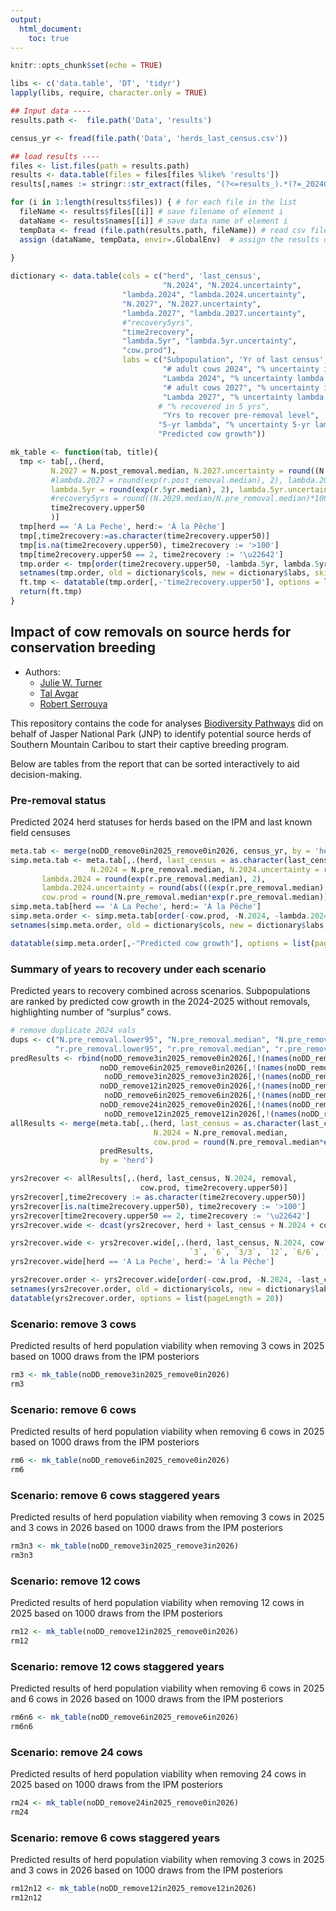 ```yaml
---
output:
  html_document: 
    toc: true
---
```



```r
knitr::opts_chunk$set(echo = TRUE)

libs <- c('data.table', 'DT', 'tidyr')
lapply(libs, require, character.only = TRUE)

## Input data ----
results.path <-  file.path('Data', 'results')

census_yr <- fread(file.path('Data', 'herds_last_census.csv'))

## load results ----
files <- list.files(path = results.path)
results <- data.table(files = files[files %like% 'results'])
results[,names := stringr::str_extract(files, "(?<=results_).*(?=_202407)")]

for (i in 1:length(results$files)) { # for each file in the list
  fileName <- results$files[[i]] # save filename of element i
  dataName <- results$names[[i]] # save data name of element i
  tempData <- fread (file.path(results.path, fileName)) # read csv file
  assign (dataName, tempData, envir=.GlobalEnv)  # assign the results of file to the data named
  
}

dictionary <- data.table(cols = c("herd", 'last_census',
                                  "N.2024", "N.2024.uncertainty",
                         "lambda.2024", "lambda.2024.uncertainty",
                         "N.2027", "N.2027.uncertainty", 
                         "lambda.2027", "lambda.2027.uncertainty",
                         #"recovery5yrs", 
                         "time2recovery", 
                         "lambda.5yr", "lambda.5yr.uncertainty",
                         "cow.prod"),
                         labs = c("Subpopulation", 'Yr of last census',
                                  "# adult cows 2024", "% uncertainty in # cows 2024",
                                  "Lambda 2024", "% uncertainty lambda 2024",
                                  "# adult cows 2027", "% uncertainty in # cows 2027", 
                                  "Lambda 2027", "% uncertainty lambda 2027",
                                 # "% recovered in 5 yrs",
                                  "Yrs to recover pre-removal level", 
                                 "5-yr lambda", "% uncertainty 5-yr lambda",
                                 "Predicted cow growth"))

mk_table <- function(tab, title){
  tmp <- tab[,.(herd,          
         N.2027 = N.post_removal.median, N.2027.uncertainty = round((N.post_removal.median - N.post_removal.lower95)/N.post_removal.median*100),
         #lambda.2027 = round(exp(r.post_removal.median), 2), lambda.2027.uncertainty = round(abs(((exp(r.post_removal.median) - exp(r.post_removal.lower95))/exp(r.post_removal.median))*100)),
         lambda.5yr = round(exp(r.5yr.median), 2), lambda.5yr.uncertainty = round(abs(((exp(r.5yr.median) - exp(r.5yr.lower95))/exp(r.5yr.median))*100)),
         #recovery5yrs = round((N.2029.median/N.pre_removal.median)*100), 
         time2recovery.upper50 
         )]
  tmp[herd == 'A La Peche', herd:= 'À la Pêche']
  tmp[,time2recovery:=as.character(time2recovery.upper50)]
  tmp[is.na(time2recovery.upper50), time2recovery := '>100']
  tmp[time2recovery.upper50 == 2, time2recovery := '\u22642']
  tmp.order <- tmp[order(time2recovery.upper50, -lambda.5yr, lambda.5yr.uncertainty, -N.2027)]
  setnames(tmp.order, old = dictionary$cols, new = dictionary$labs, skip_absent = T)
  ft.tmp <- datatable(tmp.order[,-'time2recovery.upper50'], options = list(pageLength = 20))
  return(ft.tmp)
}
```

## Impact of cow removals on source herds for conservation breeding
* Authors:
    + [Julie W. Turner](https://wildlifescience.ca/team/julie-turner/)
    + [Tal Avgar](https://wildlifescience.ca/team/tal-avgar/)
    + [Robert Serrouya](https://wildlifescience.ca/team/dr-robert-serrouya/)

    
This repository contains the code for analyses [Biodiversity Pathways](https://biodiversitypathways.ca) did on behalf of Jasper National Park (JNP) to identify potential source herds of Southern Mountain Caribou to start their captive breeding program.

Below are tables from the report that can be sorted interactively to aid decision-making.

### Pre-removal status
Predicted 2024 herd statuses for herds based on the IPM and last known field censuses
```r
meta.tab <- merge(noDD_remove0in2025_remove0in2026, census_yr, by = 'herd')
simp.meta.tab <- meta.tab[,.(herd, last_census = as.character(last_census),
                  N.2024 = N.pre_removal.median, N.2024.uncertainty = round((N.pre_removal.median - N.pre_removal.lower95)/N.pre_removal.median*100),
       lambda.2024 = round(exp(r.pre_removal.median), 2), 
       lambda.2024.uncertainty = round(abs(((exp(r.pre_removal.median) - exp(r.pre_removal.lower95))/exp(r.pre_removal.median))*100)),
       cow.prod = round(N.pre_removal.median*exp(r.pre_removal.median))-N.pre_removal.median)]
simp.meta.tab[herd == 'A La Peche', herd:= 'À la Pêche']
simp.meta.order <- simp.meta.tab[order(-cow.prod, -N.2024, -lambda.2024, lambda.2024.uncertainty, -last_census)]
setnames(simp.meta.order, old = dictionary$cols, new = dictionary$labs, skip_absent = T)

datatable(simp.meta.order[,-"Predicted cow growth"], options = list(pageLength = 20))

```


### Summary of years to recovery under each scenario
Predicted years to recovery combined across scenarios. Subpopulations are ranked by predicted cow growth in the 2024-2025 without removals, highlighting number of “surplus” cows.
```r
# remove duplicate 2024 vals
dups <- c("N.pre_removal.lower95", "N.pre_removal.median", "N.pre_removal.upper95", 
          "r.pre_removal.lower95", "r.pre_removal.median", "r.pre_removal.upper95" )
predResults <- rbind(noDD_remove3in2025_remove0in2026[,!(names(noDD_remove3in2025_remove0in2026) %in% dups), with = F][,removal := '3'], 
                    noDD_remove6in2025_remove0in2026[,!(names(noDD_remove6in2025_remove0in2026) %in% dups), with = F][,removal := '6'],
                     noDD_remove3in2025_remove3in2026[,!(names(noDD_remove3in2025_remove3in2026) %in% dups), with = F][,removal := '3/3'], 
                    noDD_remove12in2025_remove0in2026[,!(names(noDD_remove12in2025_remove0in2026) %in% dups), with = F][,removal := '12'],
                     noDD_remove6in2025_remove6in2026[,!(names(noDD_remove6in2025_remove6in2026) %in% dups), with = F][,removal := '6/6'], 
                    noDD_remove24in2025_remove0in2026[,!(names(noDD_remove24in2025_remove0in2026) %in% dups), with = F][,removal := '24'],
                     noDD_remove12in2025_remove12in2026[,!(names(noDD_remove12in2025_remove12in2026) %in% dups), with = F][,removal := '12/12'])
allResults <- merge(meta.tab[,.(herd, last_census = as.character(last_census),
                                N.2024 = N.pre_removal.median,
                                cow.prod = round(N.pre_removal.median*exp(r.pre_removal.median))-N.pre_removal.median)], 
                    predResults, 
                    by = 'herd')

yrs2recover <- allResults[,.(herd, last_census, N.2024, removal,
                             cow.prod, time2recovery.upper50)]
yrs2recover[,time2recovery := as.character(time2recovery.upper50)]
yrs2recover[is.na(time2recovery.upper50), time2recovery := '>100']
yrs2recover[time2recovery.upper50 == 2, time2recovery := '\u22642']
yrs2recover.wide <- dcast(yrs2recover, herd + last_census + N.2024 + cow.prod ~ removal, value.var = 'time2recovery')

yrs2recover.wide <- yrs2recover.wide[,.(herd, last_census, N.2024, cow.prod,
                                        `3`, `6`, `3/3`, `12`, `6/6`, `24`, `12/12`)]
yrs2recover.wide[herd == 'A La Peche', herd:= 'À la Pêche']

yrs2recover.order <- yrs2recover.wide[order(-cow.prod, -N.2024, -last_census)]
setnames(yrs2recover.order, old = dictionary$cols, new = dictionary$labs, skip_absent = T)
datatable(yrs2recover.order, options = list(pageLength = 20))
```


### Scenario: remove 3 cows
Predicted results of herd population viability when removing 3 cows in 2025 based on 1000 draws from the IPM posteriors
```r
rm3 <- mk_table(noDD_remove3in2025_remove0in2026)
rm3

```


### Scenario: remove 6 cows
Predicted results of herd population viability when removing 6 cows in 2025 based on 1000 draws from the IPM posteriors
```r
rm6 <- mk_table(noDD_remove6in2025_remove0in2026)
rm6

```


### Scenario: remove 6 cows staggered years
Predicted results of herd population viability when removing 3 cows in 2025 and 3 cows in 2026 based on 1000 draws from the IPM posteriors
```r
rm3n3 <- mk_table(noDD_remove3in2025_remove3in2026)
rm3n3

```


### Scenario: remove 12 cows
Predicted results of herd population viability when removing 12 cows in 2025 based on 1000 draws from the IPM posteriors
```r
rm12 <- mk_table(noDD_remove12in2025_remove0in2026)
rm12

```


### Scenario: remove 12 cows staggered years
Predicted results of herd population viability when removing 6 cows in 2025 and 6 cows in 2026 based on 1000 draws from the IPM posteriors
```r
rm6n6 <- mk_table(noDD_remove6in2025_remove6in2026)
rm6n6

```


### Scenario: remove 24 cows
Predicted results of herd population viability when removing 24 cows in 2025 based on 1000 draws from the IPM posteriors
```r
rm24 <- mk_table(noDD_remove24in2025_remove0in2026)
rm24

```


### Scenario: remove 6 cows staggered years
Predicted results of herd population viability when removing 3 cows in 2025 and 3 cows in 2026 based on 1000 draws from the IPM posteriors
```r
rm12n12 <- mk_table(noDD_remove12in2025_remove12in2026)
rm12n12

```